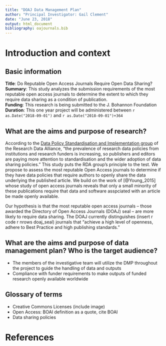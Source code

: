 ```yaml
---
title: "DOAJ Data Management Plan"
author: "Principal Investigator: Gail Clement"
date: "June 23, 2018"
output: html_document
bibliography: oajournals.bib
---
```


# Introduction and context

## Basic information

**Title**: Do Reputable Open Access Journals Require Open Data Sharing?  
**Summary**: This study analyzes the submission requirements of the most reputable open access journals to determine the extent to which they require data sharing as a condition of publication.  
**Funding**: This research is being submitted to the J. Bohannon Foundation
**Duration**: This one year project will be administered between `r as.Date("2018-09-01")` and `r as.Date("2018-09-01")+364`  

## What are the aims and purpose of research?

According to the [Data Policy Standardisation and Implementation group](https://www.rd-alliancare e.org/groups/data-policy-standardisation-and-implementation) of the Research Data Alliance, "the prevalence of research data policies from institutions and research funders is increasing, so publishers and editors are paying more attention to  standardisation and the wider adoption of data sharing policies." This study puts the RDA group's principle to the test.  We propose to assess the most reputable Open Access journals to determine if they have data policies that require authors to openly share the data underlying the published article. We build on the work of [@Young_2015] whose study of open access journals reveals that only a small minority of these publications require that data and software asspciated with an article be made openly available. 

Our hypothesis is that the most reputable open access journals -- those awarded the Directory of Open Access Journals (DOAJ) seal -- are more likely to require data sharing.  The DOAJ currently distinguishes (insert r code r nrows doaj_seal) journals that "achieve a high level of openness, adhere to Best Practice and high publishing standards."  





## What are the aims and purpose of data management plan? Who is the target audience?

- The members of the investigative team will utilize the DMP throughout the project to guide the handling of data and outputs 
- Compliance with funder requirements to make outputs of funded research openly available worldwide


## Glossary of terms

- Creative Commons Licenses (include image)
- Open Access: BOAI definition as a quote, cite BOAI
- Data sharing policies 




# References
